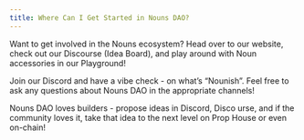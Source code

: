 ```yaml
---
title: Where Can I Get Started in Nouns DAO?
---
```


Want to get involved in the Nouns ecosystem? Head over to our website, check out our Discourse (Idea Board), and play around with Noun accessories in our Playground!

Join our Discord and have a vibe check - on what’s “Nounish”. Feel free to ask any questions about Nouns DAO in the appropriate channels!

Nouns DAO loves builders - propose ideas in Discord, Disco urse, and if the community loves it, take that idea to the next level on Prop House or even on-chain!
